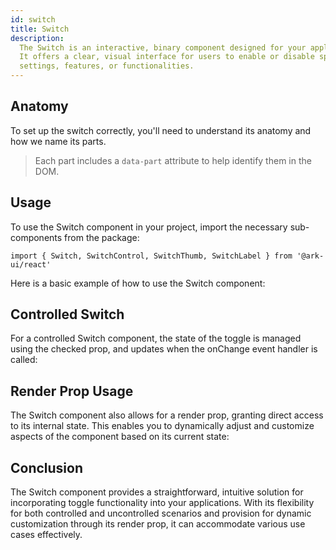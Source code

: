 ```yaml
---
id: switch
title: Switch
description:
  The Switch is an interactive, binary component designed for your applications.
  It offers a clear, visual interface for users to enable or disable specific
  settings, features, or functionalities.
---
```



## Anatomy

To set up the switch correctly, you'll need to understand its anatomy and how we
name its parts.

> Each part includes a `data-part` attribute to help identify them in the DOM.

<Anatomy id="switch" />

## Usage

To use the Switch component in your project, import the necessary sub-components
from the package:

```tsx
import { Switch, SwitchControl, SwitchThumb, SwitchLabel } from '@ark-ui/react'
```

Here is a basic example of how to use the Switch component:

<Story id="Basic" />

## Controlled Switch

For a controlled Switch component, the state of the toggle is managed using the
checked prop, and updates when the onChange event handler is called:

<Story id="Controlled" />

## Render Prop Usage

The Switch component also allows for a render prop, granting direct access to
its internal state. This enables you to dynamically adjust and customize aspects
of the component based on its current state:

<Story id="RenderProp" />

## Conclusion

The Switch component provides a straightforward, intuitive solution for
incorporating toggle functionality into your applications. With its flexibility
for both controlled and uncontrolled scenarios and provision for dynamic
customization through its render prop, it can accommodate various use cases
effectively.
